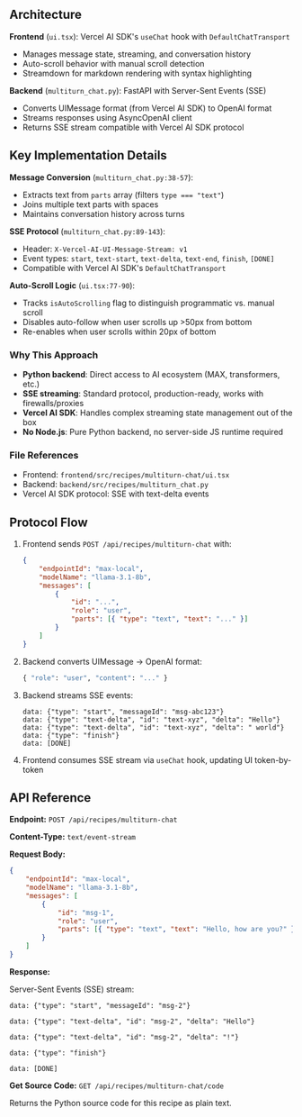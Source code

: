 ## Architecture

**Frontend** (`ui.tsx`): Vercel AI SDK's `useChat` hook with `DefaultChatTransport`

- Manages message state, streaming, and conversation history
- Auto-scroll behavior with manual scroll detection
- Streamdown for markdown rendering with syntax highlighting

**Backend** (`multiturn_chat.py`): FastAPI with Server-Sent Events (SSE)

- Converts UIMessage format (from Vercel AI SDK) to OpenAI format
- Streams responses using AsyncOpenAI client
- Returns SSE stream compatible with Vercel AI SDK protocol

## Key Implementation Details

**Message Conversion** (`multiturn_chat.py:38-57`):

- Extracts text from `parts` array (filters `type === "text"`)
- Joins multiple text parts with spaces
- Maintains conversation history across turns

**SSE Protocol** (`multiturn_chat.py:89-143`):

- Header: `X-Vercel-AI-UI-Message-Stream: v1`
- Event types: `start`, `text-start`, `text-delta`, `text-end`, `finish`, `[DONE]`
- Compatible with Vercel AI SDK's `DefaultChatTransport`

**Auto-Scroll Logic** (`ui.tsx:77-90`):

- Tracks `isAutoScrolling` flag to distinguish programmatic vs. manual scroll
- Disables auto-follow when user scrolls up >50px from bottom
- Re-enables when user scrolls within 20px of bottom

### Why This Approach

- **Python backend**: Direct access to AI ecosystem (MAX, transformers, etc.)
- **SSE streaming**: Standard protocol, production-ready, works with firewalls/proxies
- **Vercel AI SDK**: Handles complex streaming state management out of the box
- **No Node.js**: Pure Python backend, no server-side JS runtime required

### File References

- Frontend: `frontend/src/recipes/multiturn-chat/ui.tsx`
- Backend: `backend/src/recipes/multiturn_chat.py`
- Vercel AI SDK protocol: SSE with text-delta events

## Protocol Flow

1. Frontend sends `POST /api/recipes/multiturn-chat` with:

    ```json
    {
        "endpointId": "max-local",
        "modelName": "llama-3.1-8b",
        "messages": [
            {
                "id": "...",
                "role": "user",
                "parts": [{ "type": "text", "text": "..." }]
            }
        ]
    }
    ```

2. Backend converts UIMessage → OpenAI format:

    ```python
    { "role": "user", "content": "..." }
    ```

3. Backend streams SSE events:

    ```
    data: {"type": "start", "messageId": "msg-abc123"}
    data: {"type": "text-delta", "id": "text-xyz", "delta": "Hello"}
    data: {"type": "text-delta", "id": "text-xyz", "delta": " world"}
    data: {"type": "finish"}
    data: [DONE]
    ```

4. Frontend consumes SSE stream via `useChat` hook, updating UI token-by-token

## API Reference

**Endpoint:** `POST /api/recipes/multiturn-chat`

**Content-Type:** `text/event-stream`

**Request Body:**

```json
{
    "endpointId": "max-local",
    "modelName": "llama-3.1-8b",
    "messages": [
        {
            "id": "msg-1",
            "role": "user",
            "parts": [{ "type": "text", "text": "Hello, how are you?" }]
        }
    ]
}
```

**Response:**

Server-Sent Events (SSE) stream:

```
data: {"type": "start", "messageId": "msg-2"}

data: {"type": "text-delta", "id": "msg-2", "delta": "Hello"}

data: {"type": "text-delta", "id": "msg-2", "delta": "!"}

data: {"type": "finish"}

data: [DONE]
```

**Get Source Code:** `GET /api/recipes/multiturn-chat/code`

Returns the Python source code for this recipe as plain text.
